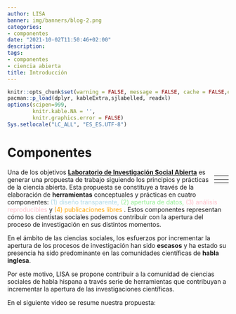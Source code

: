 ```yaml
---
author: LISA
banner: img/banners/blog-2.png
categories:
- componentes
date: "2021-10-02T11:50:46+02:00"
description:
tags:
- componentes
- ciencia abierta
title: Introducción
---
```

<link rel="stylesheet" href="https://cdn.jsdelivr.net/gh/jpswalsh/academicons@1/css/academicons.min.css">


```r
knitr::opts_chunk$set(warning = FALSE, message = FALSE, cache = FALSE,echo = F)
pacman::p_load(dplyr, kableExtra,sjlabelled, readxl)
options(scipen=999,
        knitr.kable.NA = '',
        knitr.graphics.error = FALSE)
Sys.setlocale("LC_ALL", "ES_ES.UTF-8")
```
<style>
.disegno{color: lightblue;}
.datos{color: lightgreen;}
.repro{color: pink;}
.publibres{color: orange;}
</style>

# Componentes

<div style="float: right;">

| <i class="ai ai-preregistered ai-9x" style="color:lightblue; "></i> | <i class="ai ai-open-data ai-9x" style="color:lightgreen;;"></i>      |
|----------------------------------------------------------------------------------|-----------------------------------------------------------------------------------|
| <i class="ai ai-open-materials ai-9x" style="color:pink;"></i>      | <i class="ai ai-open-access-square ai-9x" style="color:orange;"></i> |

</div>

Una de los objetivos [**Laboratorio de Investigación Social Abierta** ]() es generar una propuesta de trabajo siguiendo los principios y prácticas de la ciencia abierta. Esta propuesta se constituye a través de la elaboración de **herramientas** conceptuales y prácticas en cuatro componentes: <span class="disegno">(1) diseño transparente, </span>  <span class="datos"> (2) apertura de datos,  </span> <span class="repro"> (3) análisis reproducibles </span> y <span class="publibres"> (4) publicaciones libres </span>. Estos componentes representan cómo los cientistas sociales podemos contribuir con la apertura del proceso de investigación en sus distintos momentos.

En el ámbito de las ciencias sociales, los esfuerzos por incrementar la apertura de los procesos de investigación han sido **escasos** y ha estado su presencia ha sido  predominante en las comunidades científicas de **habla inglesa**.

Por este motivo, LISA se propone contribuir a la comunidad de ciencias sociales de habla hispana a través serie de herramientas que contribuyan a incrementar la apertura de las investigaciones científicas.

En el siguiente video se resume nuestra propuesta:
